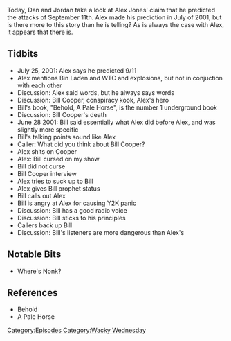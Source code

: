 {{DEFAULTSORT:
    #_EPISODE_0249:Predicting 9/11
}}{{Episode
    | title           = Predicting 9/11
    | caption         = [https://knowledgefight.libsyn.com/knowledge-fight-predicting-911 Listen to this episode on Libsyn]
    | episodeNumber   = 249
    | length          = 01:18:43
    | airDate         = January 7, 2019
    | episodeType     = [[:Category:Wacky Wednesday|Wacky Wednesday]]
    | appearance      = [[Bill Cooper]]
    | previousEpisode = [[248: January 2, 2019]]
    | nextEpisode     = [[250: Remote Poisoners And Crypto Bigotry]]
}}

{{Stub}}

Today, Dan and Jordan take a look at Alex Jones' claim that he predicted the attacks of September 11th. Alex made his prediction in July of 2001, but is there more to this story than he is telling? As is always the case with Alex, it appears that there is.

==Tidbits==

*July 25, 2001: Alex says he predicted 9/11
*Alex mentions Bin Laden and WTC and explosions, but not in conjuction with each other
*Discussion: Alex said words, but he always says words
*Discussion: Bill Cooper, conspiracy kook, Alex's hero
*Bill's book, "Behold, A Pale Horse", is the number 1 underground book
*Discussion: Bill Cooper's death
*June 28 2001: Bill said essentially what Alex did before Alex, and was slightly more specific
*Bill's talking points sound like Alex
*Caller: What did you think about Bill Cooper?
*Alex shits on Cooper
*Alex: Bill cursed on my show
*Bill did not curse
*Bill Cooper interview
*Alex tries to suck up to Bill
*Alex gives Bill prophet status
*Bill calls out Alex
*Bill is angry at Alex for causing Y2K panic
*Discussion: Bill has a good radio voice
*Discussion: Bill sticks to his principles
*Callers back up Bill
*Discussion: Bill's listeners are more dangerous than Alex's

==Notable Bits==

*Where's Nonk?

==References==

*Behold
*A Pale Horse

[[Category:Episodes]]
[[Category:Wacky Wednesday]]